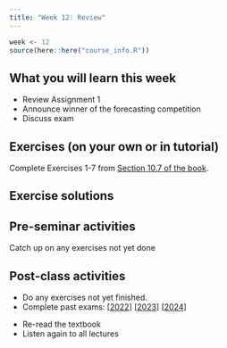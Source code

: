 ```yaml
---
title: "Week 12: Review"
---
```


```r
week <- 12
source(here::here("course_info.R"))
```

## What you will learn this week

* Review Assignment 1
* Announce winner of the forecasting competition
* Discuss exam

## Exercises (on your own or in tutorial)

Complete Exercises 1-7 from [Section 10.7 of the book](https://otexts.com/fpp3/dynamic-exercises.html).

## Exercise solutions

<!-- ::: {.callout appearance="minimal"} -->
<!-- <i class="bi bi-download"></i> [Week 12 Tutorial Solution.html](Week12.html){download="Week 12 Tutorial Solution.html"} -->
<!-- ::: -->

## Pre-seminar activities

Catch up on any exercises not yet done

<!-- ```{r} -->
<!-- #| output: asis -->
<!-- show_slides(week) -->
<!-- ``` -->


## Post-class activities

* Do any exercises not yet finished.
* Complete past exams: [[2022](/exams/exam2022.pdf)] [[2023](/exams/exam2023.pdf)] [[2024](/exams/exam2024.pdf)]

<!-- * Exam solutions: [[2021](/exams/exam2021_solutions.pdf)] [[2022](/exams/exam2022_solutions.pdf)] [[2023](/exams/exam2023_solutions.pdf)] -->

* Re-read the textbook
* Listen again to all lectures



